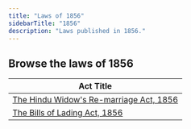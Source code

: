 ```yaml
---
title: "Laws of 1856"
sidebarTitle: "1856"
description: "Laws published in 1856."
---
```


## Browse the laws of 1856

| Act Title |
|-----------|
| [The Hindu Widow's Re-marriage Act, 1856](/laws/act-9) |
| [The Bills of Lading Act, 1856](/laws/act-8) |
